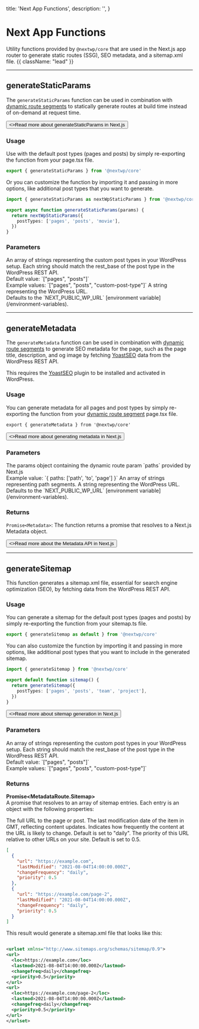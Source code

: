   title: 'Next App Functions',
  description: '',
}

# Next App Functions

Utility functions provided by `@nextwp/core` that are used in the Next.js app router to generate static routes (SSG), SEO metadata, and a sitemap.xml file. {{ className: "lead" }}

---

## generateStaticParams

The `generateStaticParams` function can be used in combination with [dynamic route segments](/packages/nextwp/core/components#wordpress-template) to statically generate routes at build time instead of on-demand at request time.

<div className="not-prose">
  <Button
    href="https://nextjs.org/docs/app/api-reference/functions/generate-static-params"
    target="_blank"
    variant="text"
    arrow="right"
  >
    <>Read more about generateStaticParams in Next.js</>
  </Button>
</div>

### Usage

Use with the default post types (pages and posts) by simply re-exporting the function from your page.tsx file.

```typescript {{ title: 'src/app/[[...paths]]/page.tsx' }}
export { generateStaticParams } from '@nextwp/core'
```

Or you can customize the function by importing it and passing in more options, like additional post types that you want to generate.

```typescript {{ title: 'src/app/[[...paths]]/page.tsx' }}
import { generateStaticParams as nextWpStaticParams } from '@nextwp/core'

export async function generateStaticParams(params) {
  return nextWpStaticParams({
    postTypes: ['pages', 'posts', 'movie'],
  })
}
```

### Parameters

<Properties>
  <Property name="postTypes" type="string[] (optional)">
    An array of strings representing the custom post types in your WordPress
    setup. Each string should match the rest_base of the post type in the
    WordPress REST API. <br />
    Default value: `["pages", "posts"]` <br />
    Example values: `["pages", "posts", "custom-post-type"]`
  </Property>
  <Property name="wpUrl" type="string (optional)">
    A string representing the WordPress URL. <br />
    Defaults to the `NEXT_PUBLIC_WP_URL` [environment variable](/environment-variables).
  </Property>
</Properties>

---

## generateMetadata

The `generateMetadata` function can be used in combination with [dynamic route segments](/packages/nextwp/core/components#wordpress-template) to generate SEO metadata for the page, such as the page title, description, and og image by fetching [YoastSEO](https://en-ca.wordpress.org/plugins/wordpress-seo/) data from the WordPress REST API.

This requires the [YoastSEO](https://en-ca.wordpress.org/plugins/wordpress-seo/) plugin to be installed and activated in WordPress.

### Usage

You can generate metadata for all pages and post types by simply re-exporting the function from your [dynamic route segment](/packages/nextwp/core/components#wordpress-template) page.tsx file.

```tsx {{title: 'src/app/[[...paths]]/page.tsx'}}
export { generateMetadata } from '@nextwp/core'
```

<div className="not-prose">
  <Button
    href="https://nextjs.org/docs/app/api-reference/functions/generate-metadata#generatemetadata-function"
    target="_blank"
    variant="text"
    arrow="right"
  >
    <>Read more about generating metadata in Next.js</>
  </Button>
</div>

### Parameters

<Properties>
  <Property name="params" type="object">
    The params object containing the dynamic route param `paths` provided by Next.js <br/>
    Example value: `{ paths: ['path', 'to', 'page'] }`
  </Property>

<Property name="params.paths" type="string[]">
  An array of strings representing path segments.
</Property>

<Property name="wpUrl" type="string (optional)">
  A string representing the WordPress URL. <br />
  Defaults to the `NEXT_PUBLIC_WP_URL` [environment variable](/environment-variables).
</Property>

</Properties>

### Returns

`Promise<Metadata>`: The function returns a promise that resolves to a Next.js Metadata object.

<div className="not-prose">
  <Button
    href="https://nextjs.org/docs/app/building-your-application/optimizing/metadata"
    target="_blank"
    variant="text"
    arrow="right"
  >
    <>Read more about the Metadata API in Next.js</>
  </Button>
</div>

---

## generateSitemap

This function generates a sitemap.xml file, essential for search engine optimization (SEO), by fetching data from the WordPress REST API.

### Usage

You can generate a sitemap for the default post types (pages and posts) by simply re-exporting the function from your sitemap.ts file.

```ts {{title: 'src/app/sitemap.ts'}}
export { generateSitemap as default } from '@nextwp/core'
```

You can also customize the function by importing it and passing in more options, like additional post types that you want to include in the generated sitemap.

```ts {{title: 'src/app/sitemap.ts'}}
import { generateSitemap } from '@nextwp/core'

export default function sitemap() {
  return generateSitemap({
    postTypes: ['pages', 'posts', 'team', 'project'],
  })
}
```

<div className="not-prose">
  <Button
    href="https://nextjs.org/docs/app/api-reference/file-conventions/metadata/sitemap#generating-a-sitemap-using-code-js-ts"
    target="_blank"
    variant="text"
    arrow="right"
  >
    <>Read more about sitemap generation in Next.js</>
  </Button>
</div>

### Parameters

<Properties>
  <Property name="postTypes" type="string[]">
    An array of strings representing the custom post types in your WordPress
    setup. Each string should match the rest_base of the post type in the
    WordPress REST API. <br />
    Default value: `["pages", "posts"]` <br />
    Example values: `["pages", "posts", "custom-post-type"]`
  </Property>
</Properties>

### Returns

**Promise&lt;MetadataRoute.Sitemap&gt;**<br/>
A promise that resolves to an array of sitemap entries. Each entry is an object with the following properties:

<Properties>
  <Property name="url" type="string">
    The full URL to the page or post.
  </Property>
  <Property name="lastModified" type="string">
    The last modification date of the item in GMT, reflecting content updates.
  </Property>
  <Property name="changeFrequency" type="string">
    Indicates how frequently the content at the URL is likely to change. Default
    is set to "daily".
  </Property>
  <Property name="priority" type="number">
    The priority of this URL relative to other URLs on your site. Default is set
    to 0.5.
  </Property>
</Properties>

```json {{ title: 'Example Result' }}
[
  {
    "url": "https://example.com",
    "lastModified": "2021-08-04T14:00:00.000Z",
    "changeFrequency": "daily",
    "priority": 0.5
  },
  {
    "url": "https://example.com/page-2",
    "lastModified": "2021-08-04T14:00:00.000Z",
    "changeFrequency": "daily",
    "priority": 0.5
  }
]
```

This result would generate a sitemap.xml file that looks like this:

```xml {{ title: 'Example Sitemap' }}

<urlset xmlns="http://www.sitemaps.org/schemas/sitemap/0.9">
<url>
  <loc>https://example.com</loc>
  <lastmod>2021-08-04T14:00:00.000Z</lastmod>
  <changefreq>daily</changefreq>
  <priority>0.5</priority>
</url>
<url>
  <loc>https://example.com/page-2</loc>
  <lastmod>2021-08-04T14:00:00.000Z</lastmod>
  <changefreq>daily</changefreq>
  <priority>0.5</priority>
</url>
</urlset>
```
